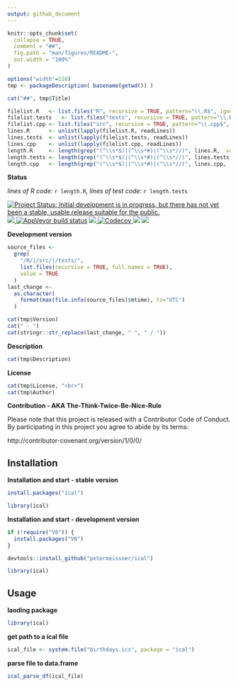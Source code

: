 ---
output: github_document
---

<!-- README.md is generated from README.Rmd. Please edit that file -->

```{r setup, include = FALSE}
knitr::opts_chunk$set(
  collapse = TRUE,
  comment = "##",
  fig.path = "man/figures/README-",
  out.width = "100%"
)
```


```{r, include=FALSE}
options("width"=110)
tmp <- packageDescription( basename(getwd()) )
```


```{r, results='asis', echo=FALSE}
cat("##", tmp$Title)
```



```{r, include=FALSE}
filelist.R   <- list.files("R", recursive = TRUE, pattern="\\.R$", ignore.case = TRUE, full.names = TRUE)
filelist.tests   <- list.files("tests", recursive = TRUE, pattern="\\.R$", ignore.case = TRUE, full.names = TRUE)
filelist.cpp <- list.files("src", recursive = TRUE, pattern="\\.cpp$", ignore.case = TRUE, full.names = TRUE)
lines.R      <- unlist(lapply(filelist.R, readLines))
lines.tests  <- unlist(lapply(filelist.tests, readLines))
lines.cpp    <- unlist(lapply(filelist.cpp, readLines))
length.R     <- length(grep("(^\\s*$)|(^\\s*#)|(^\\s*//)", lines.R,  value = TRUE, invert = TRUE))
length.tests <- length(grep("(^\\s*$)|(^\\s*#)|(^\\s*//)", lines.tests,  value = TRUE, invert = TRUE))
length.cpp   <- length(grep("(^\\s*$)|(^\\s*#)|(^\\s*//)", lines.cpp,  value = TRUE, invert = TRUE))
```



**Status**


*lines of R code:* `r length.R`, *lines of test code:* `r length.tests`

[![Project Status: Initial development is in progress, but there has not yet been a stable, usable release suitable for the public.](http://www.repostatus.org/badges/latest/active.svg)](http://www.repostatus.org/#active)
<a href="https://travis-ci.org/petermeissner/ical">
<img src="https://api.travis-ci.org/petermeissner/ical.svg?branch=master">
<a/>
[![AppVeyor build status](https://ci.appveyor.com/api/projects/status/github/petermeissner/ical?branch=master&svg=true)](https://ci.appveyor.com/project/petermeissner/ical)
<a href="https://cran.r-project.org/package=ical">
<img src="http://www.r-pkg.org/badges/version/ical">
</a>
<a href="https://codecov.io/gh/petermeissner/ical">
  <img src="https://codecov.io/gh/petermeissner/ical/branch/master/graph/badge.svg" alt="Codecov" />
</a>
<img src="http://cranlogs.r-pkg.org/badges/grand-total/ical">
<img src="http://cranlogs.r-pkg.org/badges/ical">





**Development version**

```{r, include=FALSE}
source_files <- 
  grep(
    "/R/|/src/|/tests/",
    list.files(recursive = TRUE, full.names = TRUE), 
    value = TRUE
  )
last_change <- 
  as.character(
    format(max(file.info(source_files)$mtime), tz="UTC")
  )
```


```{r, results='asis', echo=FALSE}
cat(tmp$Version)
cat(" - ")
cat(stringr::str_replace(last_change, " ", " / "))
```

**Description**

```{r, results='asis', echo=FALSE}
cat(tmp$Description)
```


**License**

```{r, results='asis', echo=FALSE}
cat(tmp$License, "<br>")
cat(tmp$Author)
```


**Contribution - AKA The-Think-Twice-Be-Nice-Rule**

Please note that this project is released with a Contributor Code of Conduct. By participating in this project you agree to abide by its terms:

http://contributor-covenant.org/version/1/0/0/


## Installation

**Installation and start - stable version**

```{r, eval=FALSE}
install.packages("ical")

library(ical)
```


**Installation and start - development version**

```{r, eval=FALSE}
if (!require("V8")) {
  install.packages("V8")
}

devtools::install_github("petermeissner/ical")

library(ical)
```


## Usage


**laoding package**
```{r}
library(ical)
```

**get path to a ical file**

```{r}
ical_file <- system.file("birthdays.ics", package = "ical")
```


**parse file to data.frame**

```{r}
ical_parse_df(ical_file)
```



